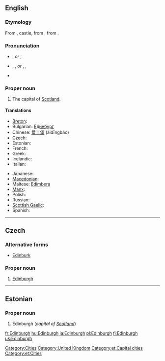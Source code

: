 ==English==
{{wikipedia}}

===Etymology===
From {{etyl|ang|en}} {{term|burg|lang=ang}}, castle, from {{proto|Germanic|burgs|fortress|lang=en}}, from {{proto|Indo-European|bhrgh|fortified elevation|lang=en}}.
{{etystub}} <!---What about the "Edin-" part?--->

===Pronunciation===
* {{a|UK}} {{IPA|/ˈɛdɪnbərə/}}, {{SAMPA|/"EdInb@r@/}} ''or'' {{IPA|/ˈɛdɪnbrə/}}, {{SAMPA|/"EdInbr@/}}
* {{a|US}} {{enPR|ĕdʹən-bŭr-ə}}, {{IPA|/ˈɛdənbʌrə/}}, {{SAMPA|/"Ed@nbVr@/}} ''or'' {{enPR|ĕdʹən-bər-ə}}, {{IPA|/ˈɛdənbərə/}}, {{SAMPA|/"Ed@nb@r@/}}
* {{audio|en-uk-edinburgh.ogg|Audio (UK)}}

===Proper noun===
{{en-proper noun}}

# The capital of [[Scotland]].

====Translations====
{{trans-top|capital of Scotland}}
* [[Breton]]: {{t|br|Dinedin|xs=Breton}}
* Bulgarian: [[Единбург]]
* Chinese: [[爱丁堡]] (àidīngbăo)
* Czech: {{t|cs|Edinburgh|m}}
* Estonian: {{t-|et|Edinburgh}}
* French: {{t+|fr|Édimbourg}}
* Greek: {{t|el|Εδιμβούργο|n|tr=Edimvoúrgo|sc=Grek}}
* Icelandic: {{t-|is|Edinborg|f}}
* Italian: {{t-|it|Edimburgo|f}}
{{trans-mid}}
* Japanese: {{t|ja|エディンバラ|tr=Edimbara|sc=Jpan}}
* [[Macedonian]]: {{t|mk|Единбург|m|tr=Édinburg|sc=Cyrl|xs=Macedonian}}
* Maltese: [[Edimbera]]
* [[Manx]]: {{t|gv|Doon Edin|xs=Manx}}
* Polish: {{t-|pl|Edynburg|m}}
* Russian: {{t|ru|Эдинбург|m|tr=Édinburg|sc=Cyrl}}
* [[Scottish Gaelic]]: {{t-|gd|Dùn Èideann|xs=Scottish Gaelic}}
* Spanish: {{t+|es|Edimburgo|m}}
{{trans-bottom}}

[[Category:Cities]]
[[Category:United Kingdom]]

----

==Czech==

===Alternative forms===
* [[Edinburk]]

===Proper noun===
{{cs-proper noun|g=m}}

# [[#English|Edinburgh]]

----

==Estonian==

===Proper noun===
{{infl|et|proper noun}}

# Edinburgh (''capital of [[Scotland]]'')

[[Category:et:Capital cities]]
[[Category:et:Cities]]

[[fr:Edinburgh]]
[[hu:Edinburgh]]
[[ja:Edinburgh]]
[[pl:Edinburgh]]
[[fi:Edinburgh]]
[[uk:Edinburgh]]